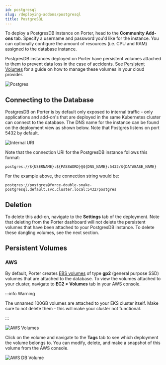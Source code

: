 ```yaml
---
id: postgresql
slug: /deploying-addons/postgresql
title: PostgreSQL
---
```


To deploy a PostgresDB instance on Porter, head to the **Community Add-ons** tab. Specify a username and password you'd like for the instance. You can optionally configure the amount of resources (i.e. CPU and RAM) assigned to the database instance.

PostgresDB instances deployed on Porter have persistent volumes attached to them to prevent data loss in the case of accidents. See [Persistent Volumes](#persistent-volumes) for a guide on how to manage these volumes in your cloud provider.

![Postgres](https://imagedelivery.net/l4LYM_vOYKe7O1NCT_Nc_g/2099d114-b6fb-441b-f1da-dc5d0fb1ab00/large "Screen Shot 2021-03-18 at 2.48.50 PM.png")

## Connecting to the Database

PostgresDB on Porter is by default only exposed to internal traffic - only applications and add-on's that are deployed in the same Kubernetes cluster can connect to the database. The DNS name for the instance can be found on the deployment view as shown below. Note that Postgres listens on port 5432 by default.

![Internal URI](https://imagedelivery.net/l4LYM_vOYKe7O1NCT_Nc_g/dd8af8da-94cb-4b0c-56ed-78136f0e3800/large "Screen Shot 2021-03-18 at 2.58.57 PM.png")

Note that the connection URI for the PostgresDB instance follows this format:

```
postgres://${USERNAME}:${PASSWORD}@${DNS_NAME}:5432/${DATABASE_NAME}
```

For the example above, the connection string would be:

```
postgres://postgres@force-double-snake-postgresql.default.svc.cluster.local:5432/postgres
```

## Deletion

To delete this add-on, navigate to the **Settings** tab of the deployment. Note that deleting from the Porter dashboard will not delete the persistent volumes that have been attached to your PostgresDB instance. To delete these dangling volumes, see the next section.

## Persistent Volumes

### AWS

By default, Porter creates [EBS volumes](https://docs.aws.amazon.com/AWSEC2/latest/UserGuide/ebs-volumes.html) of type **gp2** (general purpose SSD) volumes that are attached to the database. To view the volumes attached to your cluster, navigate to **EC2 > Volumes** tab in your AWS console.

:::info Warning

The unnamed 100GB volumes are attached to your EKS cluster itself. Make sure to not delete them - this will make your cluster not functional.

:::

![AWS Volumes](https://imagedelivery.net/l4LYM_vOYKe7O1NCT_Nc_g/797a5967-5526-4fa4-0582-ab9943ac3b00/large "Screen Shot 2021-03-18 at 3.11.11 PM.png")

Click on the volume and navigate to the **Tags** tab to see which deployment the volume belongs to. You can modify, delete, and make a snapshot of this volume from the AWS console.

![AWS DB Volume](https://imagedelivery.net/l4LYM_vOYKe7O1NCT_Nc_g/d140682c-21d3-4cff-11da-e3efe2a39d00/large "Screen Shot 2021-03-18 at 3.17.19 PM.png")

